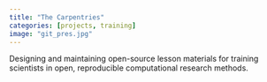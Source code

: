 ```yaml
---
title: "The Carpentries"
categories: [projects, training]
image: "git_pres.jpg"
---
```


Designing and maintaining open-source lesson materials for training scientists in open, reproducible computational research methods. 
